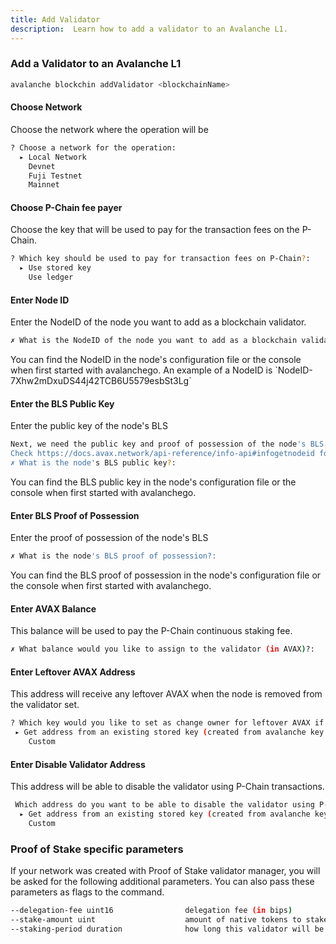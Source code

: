 ```yaml
---
title: Add Validator
description:  Learn how to add a validator to an Avalanche L1.
---
```



### Add a Validator to an Avalanche L1
```bash
avalanche blockchin addValidator <blockchainName>
```
#### Choose Network
Choose the network where the operation will be
```bash
? Choose a network for the operation: 
  ▸ Local Network
    Devnet
    Fuji Testnet
    Mainnet
```

#### Choose P-Chain fee payer
Choose the key that will be used to pay for the transaction fees on the P-Chain.
```bash
? Which key should be used to pay for transaction fees on P-Chain?: 
  ▸ Use stored key
    Use ledger
```

#### Enter Node ID
Enter the NodeID of the node you want to add as a blockchain validator.
```bash
✗ What is the NodeID of the node you want to add as a blockchain validator?:  
```
<Callout>
You can find the NodeID in the node's configuration file or the console when first started with avalanchego.
An example of a NodeID is `NodeID-7Xhw2mDxuDS44j42TCB6U5579esbSt3Lg`
</Callout>

#### Enter the BLS Public Key
Enter the public key of the node's BLS
```bash
Next, we need the public key and proof of possession of the node's BLS
Check https://docs.avax.network/api-reference/info-api#infogetnodeid for instructions on calling info.getNodeID API
✗ What is the node's BLS public key?:
```
<Callout>
You can find the BLS public key in the node's configuration file or the console when first started with avalanchego.
</Callout>

#### Enter BLS Proof of Possession
Enter the proof of possession of the node's BLS
```bash
✗ What is the node's BLS proof of possession?:
```
<Callout>
You can find the BLS proof of possession in the node's configuration file or the console when first started with avalanchego.
</Callout>

#### Enter AVAX Balance
This balance will be used to pay the P-Chain continuous staking fee.
```bash
✗ What balance would you like to assign to the validator (in AVAX)?: 
```

#### Enter Leftover AVAX Address
This address will receive any leftover AVAX when the node is removed from the validator set.
```bash
? Which key would you like to set as change owner for leftover AVAX if the node is removed from validator set?: 
 ▸ Get address from an existing stored key (created from avalanche key create or avalanche key import)
    Custom
```

#### Enter Disable Validator Address
This address will be able to disable the validator using P-Chain transactions.
```bash
 Which address do you want to be able to disable the validator using P-Chain transactions?: 
  ▸ Get address from an existing stored key (created from avalanche key create or avalanche key import)
    Custom
```

### Proof of Stake specific parameters
If your network was created with Proof of Stake validator manager, you will be asked for the following additional parameters. You can also pass these parameters as flags to the command.

```bash
--delegation-fee uint16                delegation fee (in bips)
--stake-amount uint                    amount of native tokens to stake
--staking-period duration              how long this validator will be staking
```
